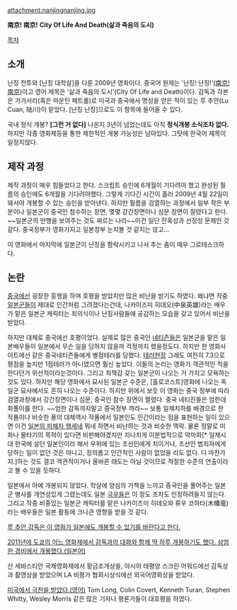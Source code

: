 attachment:nanjingnanjing.jpg

'''南京! 南京!'''
'''City Of Life And Death(삶과 죽음의 도시)'''

[[목차]]
== 소개 ==
난징 전투와 [난징 대학살]을 다룬 2009년 영화이다. 중국어 원제는 '난징! 난징!'[http://baike.baidu.com/view/7074544.htm (南京! 南京)]이고 영어 제목은 '삶과 죽음의 도시'(City Of Life and Death)이다.  감독과 각본은 가가서리(혹은 마운틴 패트롤)로 미국과 중국에서 명성을 얻은 적이 있는 루 추안(Lu Cuan, 陆川)이 맡았다. [난징 난징]으로도 이 항목에 들어올 수 있다.

국내 정식 개봉? '''[그런 거 없다]''' 나온지 3년이 넘었는데도 아직 '''정식개봉 소식조차 없다.'''  하지만 각종 영화제등을 통한 제한적인 개봉 가능성은 남아있다. 그탓에 한국어 제목이 일정치않다.

== 제작 과정 ==
제작 과정이 매우 힘들었다고 한다. 스크립트 승인에 6개월이 기다려야 했고 완성된 필름의 승인에도 6개월을 기다려야했다. 그렇게 기다긴 시간이 흘러 2009년 4월 22일이 돼서야 개봉할 수 있는 승인을 받아낸다. 하지만 필름을 검열하는 과정에서 일부 작은 부분이나 일본군이 중국인 참수하는 장면, 몇몇 강간장면이나 심문 장면이 잘렸다고 한다. ~~일본군의 만행을 보여주는 것도 짜르는 나라~~이건 일단 잔혹성과 선정성 문제인 것 같다. 중국정부가 영화가지고 일본정부 눈치볼 것 같지는 않고...

이 영화에서 마지막에 일본군이 난징을 함락시키고 나서 추는 춤이 매우 그로테스크하다. 

== 논란 ==
[[중국]]에선 굉장한 흥행을 하며 호평을 받았지만 많은 비난을 받기도 하였다. 왜냐면 작중 [[일본군]]들이 제대로 인간처럼 그려졌다는건데, 나카이즈미 히데오(中泉英雄)라는 배우가 맡은 일본군 캐릭터는 죄의식이나 난징사람들에 공감하는 모습을 갖고 있어서 비난을 받았다. 

하지만 대체로 중국에선 호평이었다. 실제로 많은 중국인 [[네티즌]]들은 일본군을 맡은 일본배우들이 일본에서 무슨 일을 당하지 않을까 걱정까지 했을정도다. 하지만 한 영화사이트에선 같은 중국네티즌들에게 별점테러를 당했다. [http://movie.douban.com/subject/2294568/ 테러현장] 그래도 여전히 7.3으로 평점을 높지만 1점테러가 아니였으면 훨신 높았다. 이들의 논리는 영화가 객관적인 척을 한다던가 위선적이라는것이다. 그리고 죄책감 갖는 일본군이 나오는 거 가지고 모욕하는 것도 있다. 하지만 해당 영화에서 묘사된 일본군 수준은, [홀로코스트]영화에 나오는 독일군 묘사에서도 흔히 나오는 수준이다. 하지만 위에서 보듯 이 영화는 중국 정부에 따라 검열과정에서 강간장면이나 심문, 중국인 참수 장면이 짤렸다. 중국 네티진들은 엄한데 화풀이를 한다. ~~엄한 감독까지말고 중국정부 까라~~  보통 일제치하를 배경으로 한 작품이나 비슷한 풍의 대체역사 작품에서 일본인도 인간이라는 점을 표현하는 일이 있으면 이건 [[일본의 피해자 행세]]네 뭐네 하면서 비난하는 것과 비슷한 맥락. 물론 정말로 미화나 물타기의 목적이 있다면 비판해야겠지만 지나치게 이분법적으로 악마화[* 일제시대 한국에 살던 일본인이라 해서 우위에 있는 조선인에게 치이거나, 조선인 범죄자에게 당하는 일이 없던 것은 아니고, 정의롭고 인간적인 사람이 없었을 리도 없다. 다 마찬가지.]하는 것도 결코 객관적이거나 올바른 태도는 아닐 것이므로 적절한 수준의 연출이라고 볼 수 있을 듯하다.

일본에서 아예 개봉되지 않았다. 학살에 양심의 가책을 느끼고 중국인을 풀어주는 일본군 병사를 개연성있게 그렸는데도 일본 [[극우]]들은 이 정도 조차도 인정하려들지 않는다. 그리고 작중 비중있는 일본군 캐릭터를 맡은 나카이즈미 히데오와 류우 코하타(木幡竜)라는 배우들은 일본 활동에 크나큰 영향을 받을 것 같다.

[http://www.nytimes.com/2009/05/23/world/asia/23luchuan.html?pagewanted=2&_r=1&hp 루 추안 감독은 이 영화가 일본에도 개봉할 수 있기를 바란다고 한다.]

[http://www.cinematoday.jp/page/N0034800 2011년에 도쿄의 어느 영화제에서 감독과의 대화와 함께 딱 하루 개봉하기도 했다. 삼엄한 경비에서 개봉했다.(일본어)]

산 세바스티안 국제영화제에서 황금조개상을, 아시아 태평양 스크린 어워드에선 감독상과 촬영상을 받았으며 LA 비평가 협회시상식에선 외국어영화상을 받았다.

[http://www.rottentomatoes.com/m/city_of_life_and_death/ 미국에서 극찬을 받았다.(영어)] Tom Long, Colin Covert, Kenneth Turan, Stephen Whitty, Wesley Morris 같은 많은 기자나 평론가들이 대호평을 하였다.

